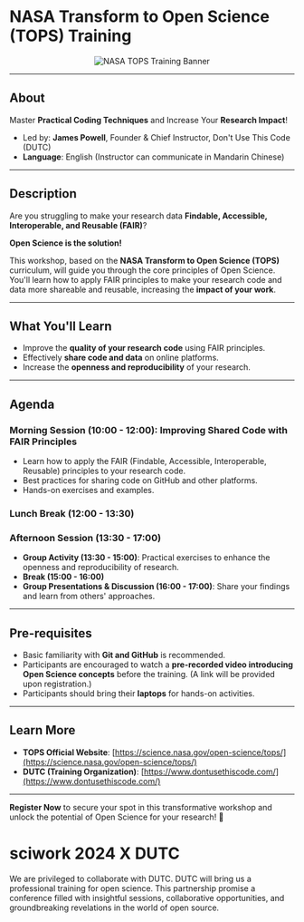 # NASA Transform to Open Science (TOPS) Training

<div align="center">

<img src="nasa_tops_training.jpg" alt="NASA TOPS Training Banner" caption="Transform your research with Open Science principles." />

</div>

---

## About

Master **Practical Coding Techniques** and Increase Your **Research Impact**!
- Led by: **James Powell**, Founder & Chief Instructor, Don't Use This Code (DUTC)
- **Language**: English (Instructor can communicate in Mandarin Chinese)

---

## Description

Are you struggling to make your research data **Findable, Accessible, Interoperable, and Reusable (FAIR)**?

**Open Science is the solution!**

This workshop, based on the **NASA Transform to Open Science (TOPS)** curriculum, will guide you through the core principles of Open Science. You'll learn how to apply FAIR principles to make your research code and data more shareable and reusable, increasing the **impact of your work**.

---

## What You'll Learn

- Improve the **quality of your research code** using FAIR principles.
- Effectively **share code and data** on online platforms.
- Increase the **openness and reproducibility** of your research.

---

## Agenda

### Morning Session (10:00 - 12:00): Improving Shared Code with FAIR Principles

- Learn how to apply the FAIR (Findable, Accessible, Interoperable, Reusable) principles to your research code.
- Best practices for sharing code on GitHub and other platforms.
- Hands-on exercises and examples.

### Lunch Break (12:00 - 13:30)

### Afternoon Session (13:30 - 17:00)

- **Group Activity (13:30 - 15:00)**: Practical exercises to enhance the openness and reproducibility of research.
- **Break (15:00 - 16:00)**
- **Group Presentations & Discussion (16:00 - 17:00)**: Share your findings and learn from others' approaches.

---

## Pre-requisites

- Basic familiarity with **Git and GitHub** is recommended.
- Participants are encouraged to watch a **pre-recorded video introducing Open Science concepts** before the training. (A link will be provided upon registration.)
- Participants should bring their **laptops** for hands-on activities.

---

## Learn More

- **TOPS Official Website**: [https://science.nasa.gov/open-science/tops/](https://science.nasa.gov/open-science/tops/)
- **DUTC (Training Organization)**: [https://www.dontusethiscode.com/](https://www.dontusethiscode.com/)

---

**Register Now** to secure your spot in this transformative workshop and unlock the potential of Open Science for your research! 🚀


# sciwork 2024 X DUTC

We are privileged to collaborate with DUTC. DUTC will bring us a professional training for open science. This partnership promise a conference filled with insightful sessions, collaborative opportunities, and groundbreaking revelations in the world of open source.

